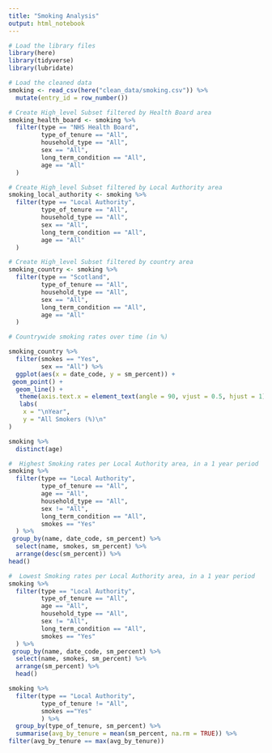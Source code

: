 ```yaml
---
title: "Smoking Analysis"
output: html_notebook
---
```


```r
# Load the library files
library(here)
library(tidyverse)
library(lubridate)
```

```r
# Load the cleaned data
smoking <- read_csv(here("clean_data/smoking.csv")) %>% 
  mutate(entry_id = row_number())
```

```r
# Create High_level Subset filtered by Health Board area
smoking_health_board <- smoking %>% 
  filter(type == "NHS Health Board",
         type_of_tenure == "All",
         household_type == "All",
         sex == "All",
         long_term_condition == "All",
         age == "All"
  )
```

```r
# Create High_level Subset filtered by Local Authority area
smoking_local_authority <- smoking %>% 
  filter(type == "Local Authority",
         type_of_tenure == "All",
         household_type == "All",
         sex == "All",
         long_term_condition == "All",
         age == "All"
  )
```

```r
# Create High_level Subset filtered by country area
smoking_country <- smoking %>% 
  filter(type == "Scotland",
         type_of_tenure == "All",
         household_type == "All",
         sex == "All",
         long_term_condition == "All",
         age == "All"
  )
```


```r
# Countrywide smoking rates over time (in %)

smoking_country %>%
  filter(smokes == "Yes",
         sex == "All") %>% 
  ggplot(aes(x = date_code, y = sm_percent)) +
 geom_point() +
  geom_line() +
   theme(axis.text.x = element_text(angle = 90, vjust = 0.5, hjust = 1)) +
   labs(
    x = "\nYear",
    y = "All Smokers (%)\n"
)
```

```r
smoking %>% 
  distinct(age)
```


```r
#  Highest Smoking rates per Local Authority area, in a 1 year period
smoking %>% 
  filter(type == "Local Authority",
         type_of_tenure == "All",
         age == "All",
         household_type == "All",
         sex != "All",
         long_term_condition == "All",
         smokes == "Yes"
  ) %>%
 group_by(name, date_code, sm_percent) %>% 
  select(name, smokes, sm_percent) %>% 
  arrange(desc(sm_percent)) %>% 
head()
```
```r
#  Lowest Smoking rates per Local Authority area, in a 1 year period
smoking %>% 
  filter(type == "Local Authority",
         type_of_tenure == "All",
         age == "All",
         household_type == "All",
         sex != "All",
         long_term_condition == "All",
         smokes == "Yes"
  ) %>%
 group_by(name, date_code, sm_percent) %>% 
  select(name, smokes, sm_percent) %>% 
  arrange(sm_percent) %>%
  head() 
```

```r
smoking %>%
  filter(type == "Local Authority",
         type_of_tenure != "All",
         smokes =="Yes"
         ) %>% 
  group_by(type_of_tenure, sm_percent) %>% 
  summarise(avg_by_tenure = mean(sm_percent, na.rm = TRUE)) %>% 
filter(avg_by_tenure == max(avg_by_tenure))
  
```


